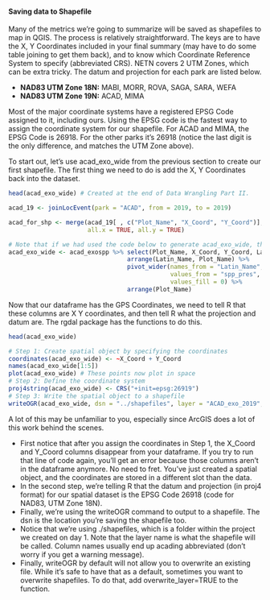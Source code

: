 #### Saving data to Shapefile
Many of the metrics we're going to summarize will be saved as shapefiles to map in QGIS. The process is relatively straightforward. The keys are to have the X, Y Coordinates included in your final summary (may have to do some table joining to get them back), and to know which Coordinate Reference System to specify (abbreviated CRS). NETN covers 2 UTM Zones, which can be extra tricky. The datum and projection for each park are listed below. 

<ul>
<li><b>NAD83 UTM Zone 18N:</b> MABI, MORR, ROVA, SAGA, SARA, WEFA</li>
<li><b>NAD83 UTM Zone 19N:</b> ACAD, MIMA</li>
</ul>

Most of the major coordinate systems have a registered EPSG Code assigned to it, including ours. Using the EPSG code is the fastest way to assign the coordinate system for our shapefile. For ACAD and MIMA, the EPSG Code is 26918. For the other parks it's 26918 (notice the last digit is the only difference, and matches the UTM Zone above). 

To start out, let's use acad_exo_wide from the previous section to create our first shapefile. The first thing we need to do is add the X, Y Coordinates back into the dataset. 

```r
head(acad_exo_wide) # Created at the end of Data Wrangling Part II.

acad_19 <- joinLocEvent(park = "ACAD", from = 2019, to = 2019)

acad_for_shp <- merge(acad_19[ , c("Plot_Name", "X_Coord", "Y_Coord")], acad_exo_wide, by = "Plot_Name", 
                      all.x = TRUE, all.y = TRUE)

# Note that if we had used the code below to generate acad_exo_wide, the coordinates would already be in there
acad_exo_wide <- acad_exospp %>% select(Plot_Name, X_Coord, Y_Coord, Latin_Name, spp_pres) %>% 
                                 arrange(Latin_Name, Plot_Name) %>% 
                                 pivot_wider(names_from = "Latin_Name", 
                                             values_from = "spp_pres", 
                                             values_fill = 0) %>% 
                                 arrange(Plot_Name)
```

Now that our dataframe has the GPS Coordinates, we need to tell R that these columns are X Y coordinates, and then tell R what the projection and datum are. The rgdal package has the functions to do this.

```r
head(acad_exo_wide)

# Step 1: Create spatial object by specifying the coordinates
coordinates(acad_exo_wide) <- ~X_Coord + Y_Coord
names(acad_exo_wide[1:5])
plot(acad_exo_wide) # These points now plot in space
# Step 2: Define the coordinate system 
proj4string(acad_exo_wide) <- CRS("+init=epsg:26919")
# Step 3: Write the spatial object to a shapefile
writeOGR(acad_exo_wide, dsn = "../shapefiles", layer = "ACAD_exo_2019", driver = "ESRI Shapefile")
```
A lot of this may be unfamiliar to you, especially since ArcGIS does a lot of this work behind the scenes. 
<ul><li>First notice that after you assign the coordinates in Step 1, the X_Coord and Y_Coord columns disappear from your dataframe. If you try to run that line of code again, you'll get an error because those columns aren't in the dataframe anymore. No need to fret. You've just created a spatial object, and the coordinates are stored in a different slot than the data. </li>
<li>In the second step, we're telling R that the datum and projection (in proj4 format) for our spatial dataset is the EPSG Code 26918 (code for NAD83, UTM Zone 18N).</li> 
<li>Finally, we're using the writeOGR command to output to a shapefile. The dsn is the location you're saving the shapefile too.</li>
<li>Notice that we're using ./shapefiles, which is a folder within the project we created on day 1. Note that the layer name is what the shapefile will be called. Column names usually end up acading abbreviated (don't worry if you get a warning message). </li>
<li>Finally, writeOGR by default will not allow you to overwrite an existing file. While it's safe to have that as a default, sometimes you want to overwrite shapefiles. To do that, add overwrite_layer=TRUE to the function.</li></ul>
